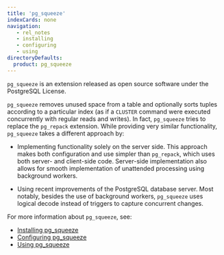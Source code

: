 ```yaml
---
title: 'pg_squeeze'
indexCards: none
navigation:
   - rel_notes
   - installing
   - configuring
   - using
directoryDefaults:
  product: pg_squeeze
---
```


`pg_squeeze` is an extension released as open source software under the PostgreSQL License. 

`pg_squeeze` removes unused space from a table and optionally sorts tuples according to a particular index (as if a `CLUSTER` command were executed concurrently with regular reads and writes). In fact, `pg_squeeze` tries to replace the `pg_repack` extension. While providing very similar functionality, `pg_squeeze` takes a different approach by:

- Implementing functionality solely on the server side. This approach makes both configuration and use simpler than `pg_repack`, which uses both server- and client-side code. Server-side implementation also allows for smooth implementation of unattended processing using background workers.

- Using recent improvements of the PostgreSQL database server. Most notably, besides the use of background workers, `pg_squeeze` uses logical decode instead of triggers to capture concurrent changes. 

For more information about `pg_squeeze`, see:

- [Installing pg_squeeze](installing.mdx)
- [Configuring pg_squeeze](configuring.mdx)
- [Using pg_squeeze](using.mdx)



